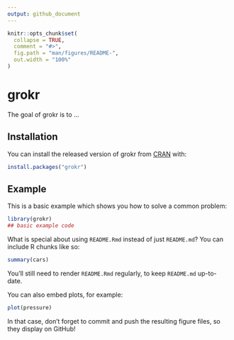 ```yaml
---
output: github_document
---
```


<!-- README.md is generated from README.Rmd. Please edit that file -->

```r
knitr::opts_chunk$set(
  collapse = TRUE,
  comment = "#>",
  fig.path = "man/figures/README-",
  out.width = "100%"
)
```

# grokr

<!-- badges: start -->
<!-- badges: end -->

The goal of grokr is to ...

## Installation

You can install the released version of grokr from [CRAN](https://CRAN.R-project.org) with:

``` r
install.packages("grokr")
```

## Example

This is a basic example which shows you how to solve a common problem:

```r
library(grokr)
## basic example code
```

What is special about using `README.Rmd` instead of just `README.md`? You can include R chunks like so:

```r
summary(cars)
```

You'll still need to render `README.Rmd` regularly, to keep `README.md` up-to-date.

You can also embed plots, for example:

```r
plot(pressure)
```

In that case, don't forget to commit and push the resulting figure files, so they display on GitHub!
